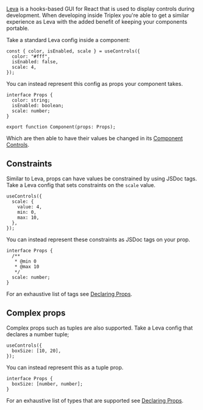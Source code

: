 [Leva](https://github.com/pmndrs/leva) is a hooks-based GUI for React that is
used to display controls during development. When developing inside Triplex
you're able to get a similar experience as Leva with the added benefit of
keeping your components portable.

Take a standard Leva config inside a component:

```tsx
const { color, isEnabled, scale } = useControls({
  color: "#fff",
  isEnabled: false,
  scale: 4,
});
```

You can instead represent this config as props your component takes.

```tsx
interface Props {
  color: string;
  isEnabled: boolean;
  scale: number;
}

export function Component(props: Props);
```

Which are then able to have their values be changed in its
[Component Controls](/docs/guides/component-controls).

## Constraints

Similar to Leva, props can have values be constrained by using JSDoc tags. Take
a Leva config that sets constraints on the `scale` value.

```tsx
useControls({
  scale: {
    value: 4,
    min: 0,
    max: 10,
  },
});
```

You can instead represent these constraints as JSDoc tags on your prop.

```tsx
interface Props {
  /**
   * @min 0
   * @max 10
   */
  scale: number;
}
```

For an exhaustive list of tags see
[Declaring Props](/docs/get-started/declaring-props#tags).

## Complex props

Complex props such as tuples are also supported. Take a Leva config that
declares a number tuple;

```tsx
useControls({
  boxSize: [10, 20],
});
```

You can instead represent this as a tuple prop.

```tsx
interface Props {
  boxSize: [number, number];
}
```

For an exhaustive list of types that are supported see
[Declaring Props](/docs/get-started/declaring-props).
